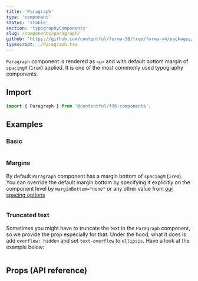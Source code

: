 ```yaml
---
title: 'Paragraph'
type: 'component'
status: 'stable'
section: 'typographyComponents'
slug: /components/paragraph/
github: 'https://github.com/contentful/forma-36/tree/forma-v4/packages/components/typography/src'
typescript: ./Paragraph.tsx
---
```


`Paragraph` component is rendered as `<p>` and with default bottom margin of `spacingM` (`1rem`) applied. It is one of the most commonly used typography components.

## Import

```js static=true
import { Paragraph } from '@contentful/f36-components';
```

## Examples

### Basic

```jsx file=examples/ParagraphExample.tsx

```

### Margins

By default `Paragraph` component has a margin bottom of `spacingM` (`1rem`). You can override the default margin bottom by specifying it explicitly on the component level by `marginBottom="none"` or any other value from [our spacing options](/tokens/spacing)

```jsx file=examples/ParagraphSpacingExample.tsx

```

### Truncated text

Sometimes you might have to truncate the text in the `Paragraph` component, so we provide the prop especially for that. Under the hood, what it does is add `overflow: hidden` and set `text-overflow` to `ellipsis`. Have a look at the example below:

```jsx file=examples/ParagraphTruncatedExample.tsx

```

## Props (API reference)

<Props of="Paragraph" storybookPath="/story/typography-paragraph--basic" />
